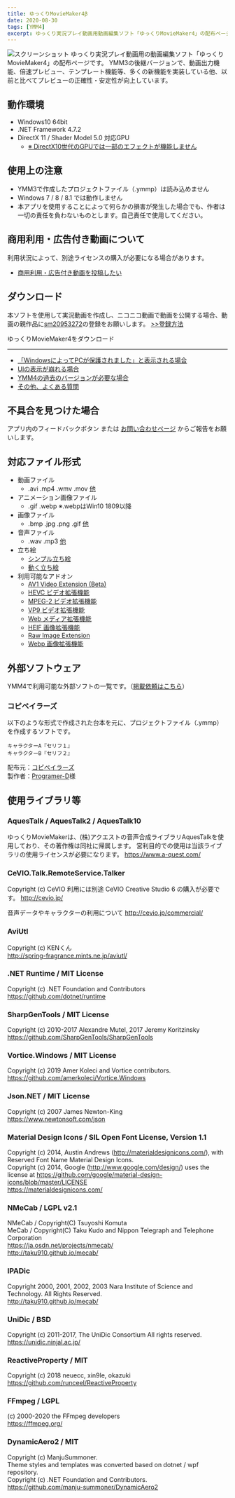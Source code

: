 ```yaml
---
title: ゆっくりMovieMaker4β
date: 2020-08-30
tags: [YMM4]
excerpt: ゆっくり実況プレイ動画用動画編集ソフト「ゆっくりMovieMaker4」の配布ページです
---
```


![スクリーンショット](index-1.png)
ゆっくり実況プレイ動画用の動画編集ソフト「ゆっくりMovieMaker4」の配布ページです。
YMM3の後継バージョンで、動画出力機能、倍速プレビュー、テンプレート機能等、多くの新機能を実装している他、以前と比べてプレビューの正確性・安定性が向上しています。

## 動作環境
- Windows10 64bit
- .NET Framework 4.7.2
- DirectX 11 / Shader Model 5.0 対応GPU
  - [※ DirectX10世代のGPUでは一部のエフェクトが機能しません](./faq/effect/2769-2/)

## 使用上の注意
- YMM3で作成したプロジェクトファイル（.ymmp）は読み込めません
- Windows 7 / 8 / 8.1 では動作しません
- 本アプリを使用することによって何らかの損害が発生した場合でも、作者は一切の責任を負わないものとします。自己責任で使用してください。

## 商用利用・広告付き動画について
利用状況によって、別途ライセンスの購入が必要になる場合があります。  
- [商用利用・広告付き動画を投稿したい](./faq/etc/商用利用・広告付き動画を投稿したい/)


## ダウンロード
本ソフトを使用して実況動画を作成し、ニコニコ動画で動画を公開する場合、動画の親作品に[sm20953272](http://www.nicovideo.jp/watch/sm20953272)の登録をお願いします。 [>>登録方法](/ymm3/tutorial/output/h20134199232488/)

<Download url="https://object-storage.tyo1.conoha.io/v1/nc_4fac3ef0e6d843249e0ab2f1fc3e8f85/public/YukkuriMovieMaker4.zip">ゆっくりMovieMaker4をダウンロード</Download>

---
- [「WindowsによってPCが保護されました」と表示される場合](./faq/startup_trouble/%e3%80%8cwindows%e3%81%ab%e3%82%88%e3%81%a3%e3%81%a6pc%e3%81%8c%e4%bf%9d%e8%ad%b7%e3%81%95%e3%82%8c%e3%81%be%e3%81%97%e3%81%9f%e3%80%8d%e3%81%a8%e8%a1%a8%e7%a4%ba%e3%81%95%e3%82%8c%e3%82%8b/)
- [UIの表示が崩れる場合](./faq/ui/ui%e3%81%8c%e6%ad%a3%e3%81%97%e3%81%8f%e8%a1%a8%e7%a4%ba%e3%81%95%e3%82%8c%e3%81%aa%e3%81%84/)
- [YMM4の過去のバージョンが必要な場合](./%e9%81%8e%e5%8e%bb%e3%81%ae%e3%83%90%e3%83%bc%e3%82%b8%e3%83%a7%e3%83%b3/)
- [その他、よくある質問](./faq/)

## 不具合を見つけた場合
アプリ内のフィードバックボタン または [お問い合わせページ](/お問い合わせ/) からご報告をお願いします。

## 対応ファイル形式
- 動画ファイル
  - .avi .mp4 .wmv .mov [他](https://docs.microsoft.com/en-us/windows/win32/medfound/supported-media-formats-in-media-foundation?redirectedfrom=MSDN)
- アニメーション画像ファイル
  - .gif .webp ※.webpはWin10 1809以降
- 画像ファイル
  - .bmp .jpg .png .gif [他](https://docs.microsoft.com/en-us/windows/win32/wic/-wic-about-windows-imaging-codec?redirectedfrom=MSDN#wpfc_codecs)
- 音声ファイル
  - .wav .mp3 [他](https://docs.microsoft.com/en-us/windows/win32/medfound/supported-media-formats-in-media-foundation?redirectedfrom=MSDN)
- 立ち絵
  - [シンプル立ち絵](./faq/立ち絵機能/シンプル立ち絵の設定方法/)
  - [動く立ち絵](./faq/立ち絵機能/動く立ち絵の設定方法/)
- 利用可能なアドオン
  - [AV1 Video Extension (Beta)](https://www.microsoft.com/ja-jp/p/av1-video-extension-beta/9mvzqvxjbq9v)
  - [HEVC ビデオ拡張機能](https://www.microsoft.com/ja-jp/p/hevc-video-extensions-from-device-manufacturer/9n4wgh0z6vhq)
  - [MPEG-2 ビデオ拡張機能](https://www.microsoft.com/ja-jp/p/mpeg-2-%E3%83%93%E3%83%87%E3%82%AA%E6%8B%A1%E5%BC%B5%E6%A9%9F%E8%83%BD/9n95q1zzpmh4)
  - [VP9 ビデオ拡張機能](https://www.microsoft.com/ja-jp/p/vp9-%E3%83%93%E3%83%87%E3%82%AA%E6%8B%A1%E5%BC%B5%E6%A9%9F%E8%83%BD/9n4d0msmp0pt)
  - [Web メディア拡張機能](https://www.microsoft.com/ja-jp/p/web-%E3%83%A1%E3%83%87%E3%82%A3%E3%82%A2%E6%8B%A1%E5%BC%B5%E6%A9%9F%E8%83%BD/9n5tdp8vcmhs)
  - [HEIF 画像拡張機能](https://www.microsoft.com/ja-jp/p/heif-%E7%94%BB%E5%83%8F%E6%8B%A1%E5%BC%B5%E6%A9%9F%E8%83%BD/9pmmsr1cgpwg)
  - [Raw Image Extension](https://www.microsoft.com/ja-jp/p/raw-image-extension/9nctdw2w1bh8)
  - [Webp 画像拡張機能](https://www.microsoft.com/ja-jp/p/webp-%E7%94%BB%E5%83%8F%E6%8B%A1%E5%BC%B5%E6%A9%9F%E8%83%BD/9pg2dk419drg)

## 外部ソフトウェア
YMM4で利用可能な外部ソフトの一覧です。（[掲載依頼はこちら](/お問い合わせ/)）

### コピペイラーズ
以下のような形式で作成された台本を元に、プロジェクトファイル（.ymmp）を作成するソフトです。
```
キャラクターA『セリフ１』
キャラクターB『セリフ２』
```
配布元：[コピペイラーズ](https://programer-d.github.io/ConvertScenarioIntoYmmp/)  
製作者：[Programer-D](https://twitter.com/Programer_D)様  

## 使用ライブラリ等
### AquesTalk / AquesTalk2 / AquesTalk10
ゆっくりMovieMakerは、(株)アクエストの音声合成ライブラリAquesTalkを使用しており、その著作権は同社に帰属します。
営利目的での使用は当該ライブラリの使用ライセンスが必要になります。
https://www.a-quest.com/

### CeVIO.Talk.RemoteService.Talker
Copyright (c) CeVIO
利用には別途 CeVIO Creative Studio 6 の購入が必要です。
http://cevio.jp/

音声データやキャラクターの利用について
http://cevio.jp/commercial/

### AviUtl
Copyright (c) KENくん  
http://spring-fragrance.mints.ne.jp/aviutl/

### .NET Runtime / MIT License
Copyright (c) .NET Foundation and Contributors  
https://github.com/dotnet/runtime

### SharpGenTools / MIT License
Copyright (c) 2010-2017 Alexandre Mutel, 2017 Jeremy Koritzinsky  
https://github.com/SharpGenTools/SharpGenTools

### Vortice.Windows / MIT License
Copyright (c) 2019 Amer Koleci and Vortice contributors.  
https://github.com/amerkoleci/Vortice.Windows

### Json.NET / MIT License
Copyright (c) 2007 James Newton-King  
https://www.newtonsoft.com/json

### Material Design Icons / SIL Open Font License, Version 1.1
Copyright (c) 2014, Austin Andrews (http://materialdesignicons.com/), with Reserved Font Name Material Design Icons.  
Copyright (c) 2014, Google (http://www.google.com/design/) uses the license at https://github.com/google/material-design-icons/blob/master/LICENSE  
https://materialdesignicons.com/

### NMeCab / LGPL v2.1
NMeCab / Copyright(C) Tsuyoshi Komuta  
MeCab / Copyright(C) Taku Kudo and Nippon Telegraph and Telephone Corporation  
https://ja.osdn.net/projects/nmecab/  
http://taku910.github.io/mecab/

### IPADic
Copyright 2000, 2001, 2002, 2003 Nara Institute of Science and Technology. All Rights Reserved.  
http://taku910.github.io/mecab/

### UniDic / BSD
Copyright (c) 2011-2017, The UniDic Consortium All rights reserved.  
https://unidic.ninjal.ac.jp/

### ReactiveProperty / MIT
Copyright (c) 2018 neuecc, xin9le, okazuki  
https://github.com/runceel/ReactiveProperty

### FFmpeg / LGPL
(c) 2000-2020 the FFmpeg developers  
https://ffmpeg.org/

### DynamicAero2 / MIT
Copyright (c) ManjuSummoner.  
Theme styles and templates was converted based on dotnet / wpf repository.  
Copyright (c) .NET Foundation and Contributors.  
https://github.com/manju-summoner/DynamicAero2